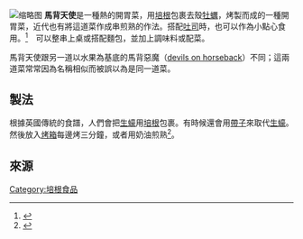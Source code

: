[[File:Angels_on_horseback.jpg|缩略图]]
'''馬背天使'''是一種熱的開胃菜，用[[培根|培根]]包裹去殼[[牡蠣|牡蠣]]，烤製而成的一種開胃菜，近代也有將這道菜作成串煎熟的作法。搭配[[吐司|吐司]]時，也可以作為小點心食用。<ref>{{cite book
  | last = Palmatier
  | first = Robert Allen
  | title = Food: A Dictionary of Literal and Nonliteral Terms
  | publisher = Greenwood
  | year = 2000
  | page = 7
  | url = http://books.google.com/books?id=OqIe3YFwsFkC&client=firefox-a
  | isbn = 978-0-313-31436-0
  | access-date = 2013-12-09
  | archive-date = 2016-05-20
  | archive-url = https://web.archive.org/web/20160520183810/https://books.google.com/books?id=OqIe3YFwsFkC&client=firefox-a
  | dead-url = no
  }}</ref>　可以整串上桌或搭配麵包，並加上調味料或配菜。

馬背天使跟另一道以水果為基底的馬背惡魔（[[devils_on_horseback|devils on horseback]]）不同；這兩道菜常常因為名稱相似而被誤以為是同一道菜。

==製法==
根據英國傳統的食譜，人們會把[[牡蠣|生蠔]]用[[培根|培根]]包裹。有時候還會用[[帶子|帶子]]來取代[[牡蠣|生蠔]]。然後放入[[烤箱|烤箱]]每邊烤三分鐘，或者用奶油煎熟<ref>{{cite book
  | last = Harlow
  | first = Jay
  | title = West Coast Seafood: The Complete Cookbook
  | publisher = Sasquatch
  | year = 2002
  | pages = 278–79
  | isbn = 978-1-57061-170-4}}</ref>。

==來源==
<references/>
[[Category:培根食品|Category:培根食品]]
{{培根}}
{{Food-stub}}